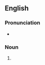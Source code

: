 ==English==

===Pronunciation===
* {{IPA|/ˈɡɹuːmɪŋz/|lang=en}}

===Noun===
{{head|en|noun plural form}}

# {{plural of|grooming|lang=en}}